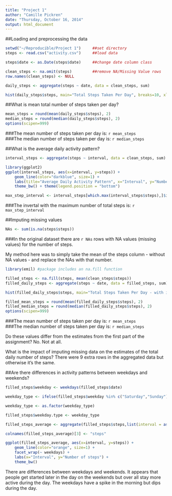 ```yaml
---
title: "Project 1"
author: "Camille Pickren"
date: "Thursday, October 16, 2014"
output: html_document
---
```

##Loading and preprocessing the data  

```r
setwd("~/Reproducible/Project 1")     ##set directory
steps <- read.csv("activity.csv")     ##load data

steps$date <- as.Date(steps$date)     ##change date column class

clean_steps <- na.omit(steps)         ##remove NA/Missing Value rows
row.names(clean_steps) <- NULL 

daily_steps <- aggregate(steps ~ date, data = clean_steps, sum)

hist(daily_steps$steps, main="Total Steps Taken Per Day", breaks=10, xlab="Number of Steps")
```

##What is mean total number of steps taken per day?

```r
mean_steps = round(mean(daily_steps$steps), 2)
median_steps = round(median(daily_steps$steps), 2)
options(scipen=999)
```

###The mean number of steps taken per day is: `r mean_steps`   
###The median number of steps taken per day is: `r median_steps`

##What is the average daily activity pattern?

```r
interval_steps <- aggregate(steps ~ interval, data = clean_steps, sum)

library(ggplot2)
ggplot(interval_steps, aes(x=interval, y=steps)) +   
    geom_line(color="darkblue", size=1) +  
    labs(title="Average Daily Activity Pattern", x="Interval", y="Number of steps") +  
    theme_bw() + theme(legend.position = "bottom")

max_step_interval <- interval_steps[which.max(interval_steps$steps),]$interval
```

###The invertal with the maximum number of total steps is: `r max_step_interval`

##Imputing missing values

```r
NAs <- sum(is.na(steps$steps))
```

###In the original dataset there are `r NAs` rows with NA values (missing values) for the number of steps.

My method here was to simply take the mean of the steps column - without NA values - and replace the NAs with that number. 

```r
library(emil) #package includes an na.fill function

filled_steps <- na.fill(steps, mean(clean_steps$steps))
filled_daily_steps <- aggregate(steps ~ date, data = filled_steps, sum)

hist(filled_daily_steps$steps, main="Total Steps Taken Per Day - with imputed NA", breaks=10, xlab="Number of Steps")

filled_mean_steps = round(mean(filled_daily_steps$steps), 2)
filled_median_steps = round(median(filled_daily_steps$steps), 2)
options(scipen=999)
```

###The mean number of steps taken per day is: `r mean_steps`   
###The median number of steps taken per day is: `r median_steps`

Do these values differ from the estimates from the first part of the assignment? No. Not at all.

What is the impact of imputing missing data on the estimates of the total daily number of steps? There were 9 extra rows in the aggregated data but otherwise it's the same. 

##Are there differences in activity patterns between weekdays and weekends?

```r

filled_steps$weekday <- weekdays(filled_steps$date)

weekday_type <- ifelse(filled_steps$weekday %in% c("Saturday","Sunday"),"weekend", "weekday")

weekday_type <- as.factor(weekday_type)

filled_steps$weekday.type <- weekday_type

filled_steps_average <- aggregate(filled_steps$steps,list(interval = as.numeric(as.character(filled_steps$interval)), weekdays = filled_steps$weekday.type), FUN = "mean")

colnames(filled_steps_average)[3] <- "steps"

ggplot(filled_steps_average, aes(x=interval, y=steps)) + 
    geom_line(color="orange", size=1) + 
    facet_wrap(~ weekdays) +
    labs(x="Interval", y="Number of steps") +
    theme_bw()

```

There are differences between weekdays and weekends. It appears that people get started later in the day on the weekends but over all stay more active during the day. The weekdays have a spike in the morning but dips during the day. 
